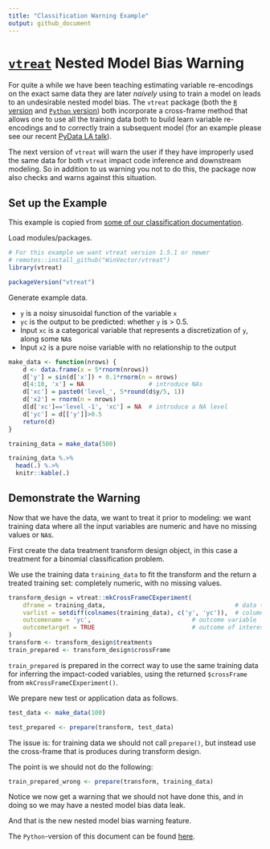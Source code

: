 ```yaml
---
title: "Classification Warning Example"
output: github_document
---
```



# [`vtreat`](https://github.com/WinVector/vtreat) Nested Model Bias Warning

For quite a while we have been teaching estimating variable re-encodings on the exact same data they
are later *naively* using to train a model on leads to an undesirable nested model bias.  The `vtreat`
package (both the [`R` version](https://github.com/WinVector/vtreat) and 
[`Python` version](https://github.com/WinVector/pyvtreat)) both incorporate a cross-frame method
that allows one to use all the training data both to build learn variable re-encodings and to correctly train a subsequent model (for an example please see our recent [PyData LA talk](http://www.win-vector.com/blog/2019/12/pydata-los-angeles-2019-talk-preparing-messy-real-world-data-for-supervised-machine-learning/)).

The next version of `vtreat` will warn the user if they have improperly used the same data for both `vtreat` impact code inference and downstream modeling.  So in addition to us warning you not to do this, the package now also checks and warns against this situation.

## Set up the Example

This example is copied from [some of our classification documentation](https://github.com/WinVector/vtreat/blob/master/Examples/Classification/Classification.md).


Load modules/packages.

```r
# For this example we want vtreat version 1.5.1 or newer
# remotes::install_github("WinVector/vtreat")
library(vtreat)

packageVersion("vtreat")
```

Generate example data. 

* `y` is a noisy sinusoidal function of the variable `x`
* `yc` is the output to be predicted: whether `y` is > 0.5. 
* Input `xc` is a categorical variable that represents a discretization of `y`, along some `NA`s
* Input `x2` is a pure noise variable with no relationship to the output

```r
make_data <- function(nrows) {
    d <- data.frame(x = 5*rnorm(nrows))
    d['y'] = sin(d['x']) + 0.1*rnorm(n = nrows)
    d[4:10, 'x'] = NA                  # introduce NAs
    d['xc'] = paste0('level_', 5*round(d$y/5, 1))
    d['x2'] = rnorm(n = nrows)
    d[d['xc']=='level_-1', 'xc'] = NA  # introduce a NA level
    d['yc'] = d[['y']]>0.5
    return(d)
}

training_data = make_data(500)

training_data %.>%
  head(.) %.>%
  knitr::kable(.)
```


## Demonstrate the Warning

Now that we have the data, we want to treat it prior to modeling: we want training data where all the input variables are numeric and have no missing values or `NA`s.

First create the data treatment transform design object, in this case a treatment for a binomial classification problem.

We use the training data `training_data` to fit the transform and the return a treated training set: completely numeric, with no missing values.

```r
transform_design = vtreat::mkCrossFrameCExperiment(
    dframe = training_data,                                    # data to learn transform from
    varlist = setdiff(colnames(training_data), c('y', 'yc')),  # columns to transform
    outcomename = 'yc',                            # outcome variable
    outcometarget = TRUE                           # outcome of interest
)
transform <- transform_design$treatments
train_prepared <- transform_design$crossFrame
```

`train_prepared` is prepared in the correct way to use the same training data for inferring the impact-coded variables, using the returned `$crossFrame` from `mkCrossFrameCExperiment()`.

We prepare new test or application data as follows.

```r
test_data <- make_data(100)

test_prepared <- prepare(transform, test_data)
```

The issue is: for training data we should not call `prepare()`, but instead use the cross-frame
that is produces during transform design.

The point is we should not do the following:

```r
train_prepared_wrong <- prepare(transform, training_data)
```

Notice we now get a warning that we should not have done this, and in doing so we may have a nested model bias data leak.

And that is the new nested model bias warning feature.

The `Python`-version of this document can be found [here](https://github.com/WinVector/pyvtreat/blob/master/Examples/Classification/ClassificationWarningExample.md).

